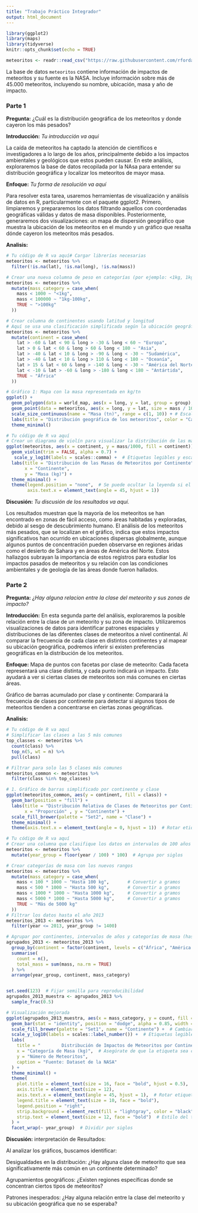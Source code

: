 ---
title: "Trabajo Práctico Integrador"
output: html_document
---

```{r setup, include=FALSE}
library(ggplot2)
library(maps)
library(tidyverse)
knitr::opts_chunk$set(echo = TRUE)

meteoritos <- readr::read_csv("https://raw.githubusercontent.com/rfordatascience/tidytuesday/master/data/2019/2019-06-11/meteorites.csv")


```

La base de datos `meteoritos` contiene información de impactos de meteoritos y su fuente es la NASA. Incluye información sobre más de 45.000 meteoritos, incluyendo su nombre, ubicación, masa y año de impacto. 

### **Parte 1**

**Pregunta:** ¿Cuál es la distribución geográfica de los meteoritos y donde cayeron los más pesados? 


**Introducción:** *Tu introducción va aqui*

La caída de meteoritos ha captado la atención de científicos e investigadores a lo largo de los años, principalmente debido a los impactos ambientales y geológicos que estos pueden causar. 
En este análisis, exploraremos la base de datos recopilada por la NAsa para entender su distribución geográfica y localizar los meteoritos de mayor masa.


**Enfoque:** *Tu forma de resolución va aquí*

Para resolver esta tarea, usaremos herramientas de visualización y análisis de datos en R, particularmente con el paquete ggplot2. Primero, limpiaremos y prepararemos los datos filtrando aquellos con coordenadas geográficas válidas y datos de masa disponibles. Posteriormente, generaremos dos visualizaciones: un mapa de dispersión geográfico que muestra la ubicación de los meteoritos en el mundo y un gráfico que resalta dónde cayeron los meteoritos más pesados.

**Analisis:**


```{r}
# Tu código de R va aquí# Cargar librerías necesarias
meteoritos <- meteoritos %>% 
  filter(!is.na(lat), !is.na(long), !is.na(mass))

# Crear una nueva columna de peso en categorías (por ejemplo: <1kg, 1kg-100kg, >100kg)
meteoritos <- meteoritos %>% 
  mutate(mass_category = case_when(
    mass < 1000 ~ "<1kg",
    mass < 100000 ~ "1kg-100kg",
    TRUE ~ ">100kg"
  ))

# Crear columna de continentes usando latitud y longitud
# Aquí se usa una clasificación simplificada según la ubicación geográfica
meteoritos <- meteoritos %>% 
  mutate(continent = case_when(
    lat > -60 & lat < 90 & long > -30 & long < 60 ~ "Europa",
    lat > 0 & lat < 60 & long > 60 & long < 180 ~ "Asia",
    lat > -40 & lat < 10 & long > -90 & long < -30 ~ "Sudamérica",
    lat > -40 & lat < 10 & long > 110 & long < 180 ~ "Oceanía",
    lat > 15 & lat < 60 & long > -140 & long < -30 ~ "América del Norte",
    lat < -10 & lat > -60 & long > -180 & long < 180 ~ "Antártida",
    TRUE ~ "África"
  ))

# Gráfico 1: Mapa con la masa representada en kg/tn
ggplot() +
  geom_polygon(data = world_map, aes(x = long, y = lat, group = group), fill = "gray90", color = "gray50") +
  geom_point(data = meteoritos, aes(x = long, y = lat, size = mass / 1000, color = mass_category), alpha = 0.6) +
  scale_size_continuous(name = "Masa (tn)", range = c(1, 10)) + # Escalando a toneladas
  labs(title = "Distribución geográfica de los meteoritos", color = "Categoría de masa") +
  theme_minimal()

```

```{r}
# Tu código de R va aquí
# Crear un diagrama de violín para visualizar la distribución de las masas por continente
ggplot(meteoritos, aes(x = continent, y = mass/1000, fill = continent)) +
  geom_violin(trim = FALSE, alpha = 0.7) +
   scale_y_log10(labels = scales::comma) +  # Etiquetas legibles y escala logarítmica
  labs(title = "Distribución de las Masas de Meteoritos por Continente",
       x = "Continente",
       y = "Masa (kg)") +
  theme_minimal() +
  theme(legend.position = "none",  # Se puede ocultar la leyenda si el eje x ya es claro
        axis.text.x = element_text(angle = 45, hjust = 1))

```


**Discusión:** *Tu discusión de los resultados va aquí.*


Los resultados muestran que la mayoría de los meteoritos se han encontrado en zonas de fácil acceso, como áreas habitadas y exploradas, debido al sesgo de descubrimiento humano. El análisis de los meteoritos más pesados, que se localizan en el gráfico, indica que estos impactos significativos han ocurrido en ubicaciones dispersas globalmente, aunque algunos puntos de concentración pueden observarse en regiones áridas como el desierto de Sahara y en áreas de América del Norte. Estos hallazgos subrayan la importancia de estos registros para estudiar los impactos pasados de meteoritos y su relación con las condiciones ambientales y de geología de las áreas donde fueron hallados.









### **Parte 2**

**Pregunta:** *¿Hay alguna relacion entre la clase del meteorito y sus zonas de impacto?*

**Introducción:** En esta segunda parte del análisis, exploraremos la posible relación entre la clase de un meteorito y su zona de impacto. Utilizaremos visualizaciones de datos para identificar patrones espaciales y distribuciones de las diferentes clases de meteoritos a nivel continental. Al comparar la frecuencia de cada clase en distintos continentes y al mapear su ubicación geográfica, podremos inferir si existen preferencias geográficas en la distribución de los meteoritos.

**Enfoque:** Mapa de puntos con facetas por clase de meteorito: Cada faceta representará una clase distinta, y cada punto indicará un impacto. Esto ayudará a ver si ciertas clases de meteoritos son más comunes en ciertas áreas.

Gráfico de barras acumulado por clase y continente: Comparará la frecuencia de clases por continente para detectar si algunos tipos de meteoritos tienden a concentrarse en ciertas zonas geográficas.

**Analisis:**

```{r }
# Tu código de R va aquí
# Simplificar las clases a las 5 más comunes
top_classes <- meteoritos %>%
  count(class) %>%
  top_n(5, wt = n) %>%
  pull(class)

# Filtrar para solo las 5 clases más comunes
meteoritos_common <- meteoritos %>%
  filter(class %in% top_classes)

# 1. Gráfico de barras simplificado por continente y clase
ggplot(meteoritos_common, aes(y = continent, fill = class)) +
  geom_bar(position = "fill") +
  labs(title = "Distribución Relativa de Clases de Meteoritos por Continente",
       x = "Proporción" , y = "Continente") +
  scale_fill_brewer(palette = "Set2", name = "Clase") +
  theme_minimal() +
  theme(axis.text.x = element_text(angle = 0, hjust = 1))  # Rotar etiquetas del eje x

```

```{r }
# Tu código de R va aquí
# Crear una columna que clasifique los datos en intervalos de 100 años
meteoritos <- meteoritos %>%
  mutate(year_group = floor(year / 100) * 100)  # Agrupa por siglos

# Crear categorías de masa con los nuevos rangos
meteoritos <- meteoritos %>%
  mutate(mass_category = case_when(
    mass < 100 * 1000 ~ "Hasta 100 kg",       # Convertir a gramos
    mass < 500 * 1000 ~ "Hasta 500 kg",       # Convertir a gramos
    mass < 1000 * 1000 ~ "Hasta 1000 kg",     # Convertir a gramos
    mass < 5000 * 1000 ~ "Hasta 5000 kg",     # Convertir a gramos
    TRUE ~ "Más de 5000 kg"
  ))
# Filtrar los datos hasta el año 2013
meteoritos_2013 <- meteoritos %>%
  filter(year <= 2013, year_group != 1400)

# Agrupar por continentes, intervalos de años y categorías de masa (hasta 2013)
agrupados_2013 <- meteoritos_2013 %>%
  group_by(continent = factor(continent, levels = c("África", "América del Norte", "América del Sur","Antártida", "Asia", "Europa", "Oceanía")), year_group, mass_category) %>%
  summarise(
    count = n(),
    total_mass = sum(mass, na.rm = TRUE)
  ) %>%
  arrange(year_group, continent, mass_category)


set.seed(123)  # Fijar semilla para reproducibilidad
agrupados_2013_muestra <- agrupados_2013 %>%
  sample_frac(0.5)

# Visualización mejorada
ggplot(agrupados_2013_muestra, aes(x = mass_category, y = count, fill = continent)) +
  geom_bar(stat = "identity", position = "dodge", alpha = 0.85, width = 0.9) +  # Ajustar opacidad y posición
  scale_fill_brewer(palette = "Set1", name = "Continente") +  # Cambiar el nombre de la leyenda a 'Continente'
  scale_y_log10(labels = scales::label_number()) +  # Etiquetas legibles y escala logarítmica
  labs(
    title = "        Distribución de Impactos de Meteoritos por Continente y Siglo",
    x = "Categoría de Masa (kg)",  # Asegúrate de que la etiqueta sea clara
    y = "Número de Meteoritos",
    caption = "Fuente: Dataset de la NASA"
  ) +
  theme_minimal() +
  theme(
    plot.title = element_text(size = 16, face = "bold", hjust = 0.5),
    axis.title = element_text(size = 12),
    axis.text.x = element_text(angle = 45, hjust = 1),  # Rotar etiquetas del eje X para mayor claridad
    legend.title = element_text(size = 10, face = "bold"),
    legend.position = "right",
    strip.background = element_rect(fill = "lightgray", color = "black", size = 1),  # Borde y fondo gris para las facetas
    strip.text = element_text(size = 12, face = "bold")  # Estilo del texto en las facetas
  ) +
  facet_wrap(~ year_group)  # Dividir por siglos

```

**Discusión:** interpretación de Resultados:

Al analizar los gráficos, buscamos identificar:

Desigualdades en la distribución: ¿Hay alguna clase de meteorito que sea significativamente más común en un continente determinado?

Agrupamientos geográficos: ¿Existen regiones específicas donde se concentran ciertos tipos de meteoritos?

Patrones inesperados: ¿Hay alguna relación entre la clase del meteorito y su ubicación geográfica que no se esperaba?